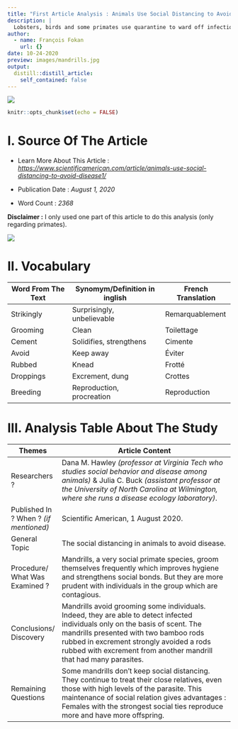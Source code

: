 ```yaml
---
title: "First Article Analysis : Animals Use Social Distancing to Avoid Disease"
description: |
  Lobsters, birds and some primates use quarantine to ward off infections
author:
  - name: François Fokan
    url: {}
date: 10-24-2020
preview: images/mandrills.jpg
output:
  distill::distill_article:
    self_contained: false
---
```

![](images/mandrills.jpg)
```r
knitr::opts_chunk$set(echo = FALSE)
```

# I. Source Of The Article

- Learn More About This Article : *<https://www.scientificamerican.com/article/animals-use-social-distancing-to-avoid-disease1/>*

- Publication Date : *August 1, 2020*

- Word Count : *2368*

**Disclaimer :** I only used one part of this article to do this analysis (only regarding primates).

![](images/logo.jpg)

# II. Vocabulary
|      Word From The Text     |      Synomym/Definition    in inglish     |      French    Translation     |
|-----------------------------|-------------------------------------------|--------------------------------|
|     Strikingly              |     Surprisingly,   unbelievable          |     Remarquablement            |
|     Grooming                |     Clean                                 |     Toilettage                 |
|     Cement                  |     Solidifies,   strengthens             |     Cimente                    |
|     Avoid                   |     Keep away                             |     Éviter                     |
|     Rubbed                  |     Knead                                 |     Frotté                     |
|     Droppings               |     Excrement, dung                       |     Crottes                    |
|     Breeding                |     Reproduction,   procreation           |     Reproduction               |

# III. Analysis Table About The Study
|      Themes                                 |      Article    Content                                                                                                                                                                                                                                                                                |
|---------------------------------------------|--------------------------------------------------------------------------------------------------------------------------------------------------------------------------------------------------------------------------------------------------------------------------------------------------------|
|     Researchers ?                           |     Dana M. Hawley *(professor at Virginia Tech who studies social   behavior and disease among animals)* & Julia C.   Buck *(assistant   professor at the University of North Carolina at Wilmington, where she runs a   disease ecology laboratory)*.                                                    |
|     Published In ? When ? *(if mentioned)*    |     Scientific   American, 1 August 2020.                                                                                                                                                                                                                                                              |
|     General Topic                           |     The social distancing in animals to avoid disease.                                                                                                                                                                                                                                                 |
|     Procedure/ What   Was Examined ?        |     Mandrills, a very social primate species, groom   themselves frequently which improves hygiene and strengthens social bonds.   But they are more prudent with individuals in the group which are contagious.                                                                                       |
|     Conclusions/   Discovery                |     Mandrills avoid grooming some individuals. Indeed,   they are able to detect infected individuals only on the basis of scent. The   mandrills presented with two bamboo rods rubbed in excrement strongly avoided   a rods rubbed with excrement from another mandrill that had many parasites.    |
|     Remaining   Questions                   |     Some mandrills don’t keep social distancing. They   continue to treat their close relatives, even those with high levels of the   parasite. This maintenance of social relation gives advantages : Females with   the strongest social ties reproduce more and have more offspring.                |
